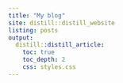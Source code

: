 ```yaml
---
title: "My blog"
site: distill::distill_website
listing: posts
output:
  distill::distill_article:
    toc: true
    toc_depth: 2
    css: styles.css
---
```

